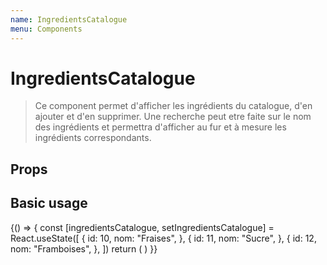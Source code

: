 ```yaml
---
name: IngredientsCatalogue
menu: Components
---
```


# IngredientsCatalogue


> Ce component permet d'afficher les ingrédients du catalogue, d'en ajouter
 et d'en supprimer. Une recherche peut etre faite sur le nom des ingrédients et
permettra d'afficher au fur et à mesure les ingrédients correspondants.

## Props
<Props of={IngredientsCatalogue} />


## Basic usage

<Playground>
  {() => {
    const [ingredientsCatalogue, setIngredientsCatalogue] = React.useState([
      {
        id: 10,
        nom: "Fraises",
      },
      {
        id: 11,
        nom: "Sucre",
      },
      {
        id: 12,
        nom: "Framboises",
      },
    ])
    return (
      <IngredientsCatalogue
        ingredientsPossibles={ingredientsCatalogue}
        updateIngredientsPossibles={setIngredientsCatalogue}
      />
    )
  }}
</Playground>
